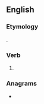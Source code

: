 ==English==

===Etymology===
{{suffix|en|smile|est}}.

===Verb===
{{head|en|verb form}}

# {{en-archaic second-person singular of|smile|lang=en}}

===Anagrams===
* {{anagrams|en|a=eilmsst|mislest|mistles|smilets}}
